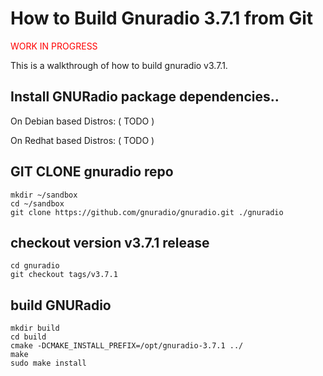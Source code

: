 = How to Build Gnuradio 3.7.1 from Git =

<span style="color:red">WORK IN PROGRESS</span>

This is a walkthrough of how to build gnuradio v3.7.1.

== Install GNURadio package dependencies.. ==

On Debian based Distros:
( TODO )

On Redhat based Distros:
( TODO )

== GIT CLONE gnuradio repo ==
<pre>
mkdir ~/sandbox
cd ~/sandbox
git clone https://github.com/gnuradio/gnuradio.git ./gnuradio
</pre>

== checkout version v3.7.1 release ==
<pre>
cd gnuradio
git checkout tags/v3.7.1
</pre>

== build GNURadio ==
<pre>
mkdir build
cd build
cmake -DCMAKE_INSTALL_PREFIX=/opt/gnuradio-3.7.1 ../
make
sudo make install
</pre>